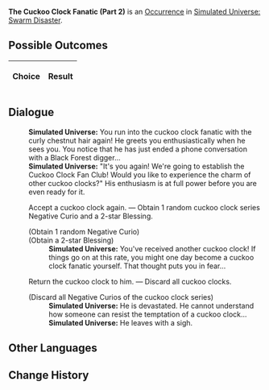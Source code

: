 {{Simulated Universe Event Infobox
|title         = The Cuckoo Clock Fanatic (Part 2)
|image         = Random Event Twin.png
|type          =
|domains_su    = Occurrence
|domains_ext   = 
|domains_swarm = Occurrence
|domains_gng   = 
|requirements  =
|prev          = {{tx}}
|next          = {{tx}}
|indexRewards  =
|characters    = 
}}
'''The Cuckoo Clock Fanatic (Part 2)''' is an [[Simulated Universe/Occurrence|Occurrence]] in [[Simulated Universe: Swarm Disaster]].

==Possible Outcomes==
{| class="article-table"
!Choice
!Result

|}

<!--
==Gameplay Notes==

-->
==Dialogue==
{{Dialogue Start}}
:'''Simulated Universe:''' You run into the cuckoo clock fanatic with the curly chestnut hair again! He greets you enthusiastically when he sees you. You notice that he has just ended a phone conversation with a Black Forest digger...
:'''Simulated Universe:''' "It's you again! We're going to establish the Cuckoo Clock Fan Club! Would you like to experience the charm of other cuckoo clocks?" His enthusiasm is at full power before you are even ready for it.
:{{DIcon|Star}} Accept a cuckoo clock again. &mdash; Obtain 1 random cuckoo clock series Negative Curio and a 2-star Blessing.
:;(Obtain 1 random Negative Curio)
:;(Obtain a 2-star Blessing)
::'''Simulated Universe:''' You've received another cuckoo clock! If things go on at this rate, you might one day become a cuckoo clock fanatic yourself. That thought puts you in fear...
:{{DIcon|Star}} Return the cuckoo clock to him. &mdash; Discard all cuckoo clocks.
:;(Discard all Negative Curios of the cuckoo clock series)
::'''Simulated Universe:''' He is devastated. He cannot understand how someone can resist the temptation of a cuckoo clock...
::'''Simulated Universe:''' He leaves with a sigh.
{{Dialogue End}}

==Other Languages==
{{Other Languages
|en    = The Cuckoo Clock Fanatic (Part 2)
|zhs   = 咕咕钟狂热粉丝（其二）
|zht   = 咕咕鐘狂熱愛好者（其二）
|ja    = 鳩時計の熱狂的ファン（2）
|ko    = 뻐꾸기 시계의 광팬 (2)
|es    = El fanático del reloj de cuco II
|fr    = Collectionneur de coucous (partie 2)
|ru    = Фанат часов с кукушкой II
|th    = แฟนคลับผู้คลั่งไคล้ Cuckoo Clock (2)
|vi    = Fan Cuồng Đồng Hồ Cúc Cu 2
|de    = Der Kuckucksuhren-Fanatiker (Teil 2)
|id    = Fanatik Jam Cuckoo (2)
|pt    = O Fanático dos Relógios Cuco (Parte 2)
}}

==Change History==
{{Change History|1.0}}
